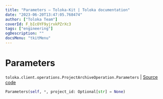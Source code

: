 ```yaml
---
title: "Parameters — Toloka-Kit | Toloka documentation"
date: "2023-06-20T13:47:05.768474"
author: ["Toloka Team"]
coverId: F_bIcOYF9yjrxkPZrXc3
tags: ["engineering"]
ogDescription: ""
docsMenu: "tkitMenu"
---
```


# Parameters

`toloka.client.operations.ProjectArchiveOperation.Parameters` | [Source code](https://github.com/Toloka/toloka-kit/blob/v1.2.0/src/client/operations.py#L258)

```python
Parameters(self, *, project_id: Optional[str] = None)
```